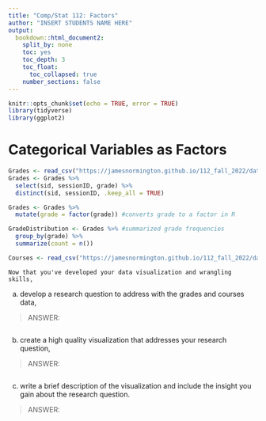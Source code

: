 ```yaml
---
title: "Comp/Stat 112: Factors"
author: "INSERT STUDENTS NAME HERE"
output:
  bookdown::html_document2:
    split_by: none
    toc: yes
    toc_depth: 3
    toc_float:
      toc_collapsed: true
    number_sections: false
---
```


```r
knitr::opts_chunk$set(echo = TRUE, error = TRUE)
library(tidyverse)
library(ggplot2)
```

# Categorical Variables as Factors

```r
Grades <- read_csv("https://jamesnormington.github.io/112_fall_2022/data/grades.csv")
Grades <- Grades %>%
  select(sid, sessionID, grade) %>%
  distinct(sid, sessionID, .keep_all = TRUE)

Grades <- Grades %>%
  mutate(grade = factor(grade)) #converts grade to a factor in R

GradeDistribution <- Grades %>% #summarized grade frequencies
  group_by(grade) %>%
  summarize(count = n())

Courses <- read_csv("https://jamesnormington.github.io/112_fall_2022/data/courses.csv")
```


```exercise
Now that you've developed your data visualization and wrangling skills, 
``` 

a. develop a research question to address with the grades and courses data,

> ANSWER:

```r

```

b. create a high quality visualization that addresses your research question,

> ANSWER:

```r

```

c. write a brief description of the visualization and include the insight you gain about the research question.

> ANSWER:


